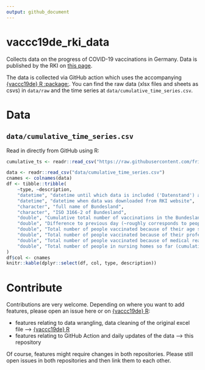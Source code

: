 ```yaml
---
output: github_document
---
```

# vaccc19de_rki_data

Collects data on the progress of COVID-19 vaccinations in Germany. Data is published by the RKI on [this page](https://www.rki.de/DE/Content/InfAZ/N/Neuartiges_Coronavirus/Daten/Impfquotenmonitoring.html). 

The data is collected via GitHub action which uses the accompanying [{vaccc19de} R :package:](https://github.com/friep/vaccc19de). You can find the raw data (xlsx files and sheets as csvs) in `data/raw` and the time series at `data/cumulative_time_series.csv`.   

# Data
## `data/cumulative_time_series.csv`

Read in directly from GitHub using R:
```r
cumulative_ts <- readr::read_csv("https://raw.githubusercontent.com/friep/vaccc19de_rki_data/main/data/cumulative_time_series.csv")
```

```r
data <- readr::read_csv("data/cumulative_time_series.csv")
cnames <- colnames(data)
df <- tibble::tribble(
    ~type, ~description,
    "datetime", "datetime until which data is included ('Datenstand') as specified in the Excel file.",
    "datetime", "datetime when data was downloaded from RKI website",
    "character", "full name of Bundesland", 
    "character", "ISO 3166-2 of Bundesland",
    "double", "Cumulative total number of vaccinations in the Bundesland",
    "double", "Difference to previous day (~roughly corresponds to people vaccinated since then although delays in reporting could be the case",
    "double", "Total number of people vaccinated because of their age so far (cumulative)",
    "double", "Total number of people vaccinated because of their profession so far (cumulative)",
    "double", "Total number of people vaccinated because of medical reasons so far (cumulative)",
    "double", "Total number of people in nursing homes so far (cumulative)"
)
df$col <- cnames
knitr::kable(dplyr::select(df, col, type, description))
```


# Contribute
Contributions are very welcome. Depending on where you want to add features, please open an issue here or on [{vaccc19de} R](https://github.com/friep/vaccc19de):

- features relating to data wrangling, data cleaning of the original excel file --> [{vaccc19de} R](https://github.com/friep/vaccc19de)
- features relating to GitHub Action and daily updates of the data --> this repository

Of course, features might require changes in both repositories. Please still open issues in both repositories and then link them to each other. 
